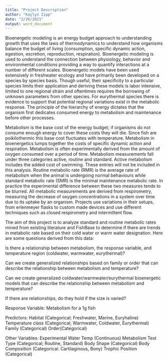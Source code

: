 ```yaml
---
title: "Project Description"
author: "Kaylyn Zipp"
date: "2/26/2021"
output: word_document
---
```


  Bioenergetic modeling is an energy budget approach to understanding growth that uses the laws of thermodynamics to understand how organisms balance the budget of living (consumption, specific dynamic action, egestion, excretion, reproduction, respiration). Bioenergetic modeling is used to understand the connection between physiology, behavior and environmental conditions providing a way to quantify interactions at a number of different scales. Bioenergetic models have been used extensively in freshwater ecology and have primarily been developed on a species by species basis. Though useful, their specificity to a particular species limits their application and deriving these models is labor intensive, limited to one regional strain and oftentimes requires the borrowing of unknown parameters from other species. For eurythermal species there is evidence to support that potential regional variations exist in the metabolic response. The principle of the hierarchy of energy dictates that the organism first dedicates consumed energy to metabolism and maintenance before other processes. 

  Metabolism is the base cost of the energy budget; if organisms do not consume enough energy to cover these costs they will die. Since fish are poikilothermic this base cost fluctuates with temperature. Metabolism in bioenergetics lumps together the costs of specific dynamic action and respiration. Metabolism is often experimentally derived from the amount of oxygen consumed over a period of time. Metabolism measurements fall under three categories active, routine and standard. Active metabolism includes the added cost of swimming. These entries will not be included in this analysis. Routine metabolic rate (RMR) is the average rate of metabolism when the animal is undergoing normal behaviours while standard metabolic rate (SMR) is the minimal maintenance metabolic rate.  In practice the experimental difference between these two measures tends to be blurred. All metabolic measurements are derived from respirometry, measuring the decrease of oxygen concentrations in a system over time due to its uptake by an organism. Projects use variations in their setups, from erlenmeyer flasks to custom made devices and use different techniques such as closed respirometry and intermittent flow. 

  The aim of this project is to analyze standard and routine metabolic rates mined from existing literature and FishBase to determine if there are trends in metabolic rate based on their cold water or warm water designation. Here are some questions derived from this data: 

Is there a relationship between metabolism, the response variable, and temperature region (coldwater, warmwater, eurythermal)?

Can we create generalized relationships based on family or order that can describe the relationship between metabolism and temperature? 
 
Can we create generalized coldwater/warmwater/eurythermal bioenergetic models that can describe the relationship between metabolism and temperature? 

If there are relationships, do they hold if the size is varied? 

Response Variable: 
Metabolism for a 1g fish 

Predictors:
Habitat (Categorical; Freshwater, Marine, Euryhaline)
Temperature class (Categorical; Warmwater, Coldwater, Eurythermal)
Family (Categorical)
Order(Categorical) 

Other Variables:
Experimental Water Temp (Continuous) 
Metabolism Test Type (Categorical; Routine, Standard)
Body Shape (Categorical) 
Body Composition (Categorical: Cartilaginous, Bony) 
Trophic Position (Categorical)

